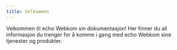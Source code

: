 ```yaml
---
title: Velkommen
---
```


Velkommen til echo Webkom sin dokumentasjon! Her finner du all informasjon du trenger for å komme i gang med echo Webkom sine tjenester og produkter.

